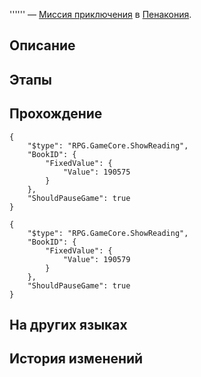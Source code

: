 {{Дополнить|Диалоги.}}
{{Миссия Инфобокс
|id              = 4540502
|Название        = 
|Изображение     = Миссия Освоения .png
|Тип             = Миссия приключения
|События         = 
|Глава           = 
|Условия         = Завершена [[Миссия Освоения]] ''[[Прогулка среди могил]]''
|Персонажи       = Первопроходец
|СтартЛокация    = Риф потока сновидений
|Мир             = Пенакония
|Локации         = Риф потока сновидений
|Предыдущая      = 
|Следующая       = 
|Награды         = 
}}
'''''' — [[Миссия приключения]] в [[Пенакония]].

==Описание==
{{Описание|<!--официальное описание из Перекрёстка судеб-->}}

==Этапы==


==Прохождение==
{{Дополнить}}

<pre>{
	"$type": "RPG.GameCore.ShowReading",
	"BookID": {
		"FixedValue": {
			"Value": 190575
		}
	},
	"ShouldPauseGame": true
}</pre>
<pre>{
	"$type": "RPG.GameCore.ShowReading",
	"BookID": {
		"FixedValue": {
			"Value": 190579
		}
	},
	"ShouldPauseGame": true
}</pre>
{{Диалог Конец}}

==На других языках==
{{На других языках
|en   = 
|zhs  = 
|zht  = 
|ja   = 
|ko   = 
|es   = 
|fr   = 
|ru   = 
|th   = 
|vi   = 
|de   = 
|id   = 
|pt   = 
}}

==История изменений==
{{История изменений|2.7}}
